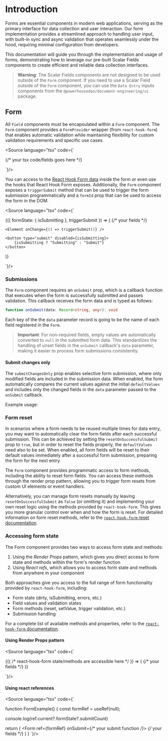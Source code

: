 

<Meta title="Scalars/Forms" />

# Introduction

Forms are essential components in modern web applications, serving as the primary interface for data collection and
user interaction. Our form implementation provides a streamlined approach to handling user input, with built-in sync
and async validation that operates seamlessly under the hood, requiring minimal configuration from developers.

This documentation will guide you through the implementation and usage of forms, demonstrating how to leverage our
pre-built Scalar Fields components to create efficient and reliable data collection interfaces.

> **Warning**: The Scalar Fields components are not designed to be used outside of the `Form` component. If you need to
> use a Scalar Field outside of the `Form` component, you can use the `Data Entry` inputs components from the 
> `@powerhousedao/document-engineering/ui` package.

## Form

All `Field` components must be encapsulated within a `Form` component. The `Form` component provides a `FormProvider`
wrapper (from `react-hook-form`) that enables automatic validation while maintaining flexibility for custom validation
requirements and specific use cases.

<Source language="tsx" code={`

<Form onSubmit={/* your submit function */}>
 {/* your tsx code/fields goes here */}
</Form>
`}/>

You can access to the [React Hook Form data](https://react-hook-form.com/docs/useform) inside the form or even use
the hooks that React Hook Form exposes.
Additionally, the `Form` component exposes a `triggerSubmit` method that can be used to trigger the form submission
programmatically and a `formId` prop that can be used to access the form in the DOM.

<Source language="tsx" code={`

<Form onSubmit={/* your submit function */}>
 {({ formState: { isSubmitting }, triggerSubmit }) => (
    {/* your fields */}

    <Element onChange={() => triggerSubmit()} />

    <button type="submit" disabled={isSubmitting}>
        {isSubmitting ? "Submitting" : "Submit"}
    </button>

)}

</Form>
`}/>

### Submissions

The `Form` component requires an `onSubmit` prop, which is a callback function that executes when the form is
successfully submitted and passes validation. This callback receives the form data and is typed as follows:

```ts
function onSubmit(data: Record<string, any>): void
```

Each key of the the `data` parameter record is going to be the name of each field registered in the `Form`.

> **Important**: For non-required fields, empty values are automatically converted to `null` in the submitted form
data. This standardizes the handling of unset fields in the `onSubmit` callback's `data` parameter, making it easier
to process form submissions consistently.

#### Submit changes only

The `submitChangesOnly` prop enables selective form submission, where only modified fields are included in the
submission data. When enabled, the form automatically compares the current values against the initial `defaultValues`
and includes only the changed fields in the `data` parameter passed to the `onSubmit` callback.

Example usage:

<Canvas of={SubmitChangesOnly.Default} withToolbar />

### Form reset

In scenarios where a form needs to be reused multiple times for data entry, you may want to automatically clear the
form fields after each successful submission. This can be achieved by setting the `resetOnSuccessfulSubmit` prop to
`true`, but in order to reset the fields properly, the `defaultValues` need also to be set. When enabled, all form fields
will be reset to their default values immediately after a successful form submission, preparing the form for the next entry.

<Canvas of={ResetOnSuccessfulSubmitStories.Default} withToolbar />

The `Form` component provides programmatic access to form methods, including the ability to reset form fields. You can
access these methods through the render prop pattern, allowing you to trigger form resets from custom UI elements or
event handlers.

<Canvas of={ResetButtonStories.Default} withToolbar />

Alternatively, you can manage form resets manually by leaving `resetOnSuccessfulSubmit` as `false` (or omitting it) and
implementing your own reset logic using the methods provided by `react-hook-form`. This gives you more granular control
over when and how the form is reset. For detailed information on form reset methods, refer to the [`react-hook-form` reset
documentation](https://www.react-hook-form.com/api/useform/reset/).

### Accessing form state

The Form component provides two ways to access form state and methods:

1. Using the _Render Props_ pattern, which gives you direct access to form state and methods within the form's render function
2. Using _React refs_, which allows you to access form state and methods from anywhere in your component

Both approaches give you access to the full range of form functionality provided by `react-hook-form`, including:

- Form state (dirty, isSubmitting, errors, etc.)
- Field values and validation states
- Form methods (reset, setValue, trigger validation, etc.)
- Submission handling

For a complete list of available methods and properties, refer to the [`react-hook-form` documentation](https://react-hook-form.com/ts#UseFormReturn).

#### Using Render Props pattern

<Source language="tsx" code={`

<Form onSubmit={/* your submit function */}>
  {({ /* react-hook-form state/methods are accessible here */ }) => (
    {/* your fields */}
  )}
</Form>
`}/>

#### Using react references

<Source language="tsx" code={`

function FormExample() {
   const formRef = useRef<UseFormReturn>(null);

   console.log(ref.current?.formState?.submitCount)

   return (
      <Form ref={formRef} onSubmit={/* your submit function */}>
         {/* your fields */}
      </Form>
   )
}
`}/>
